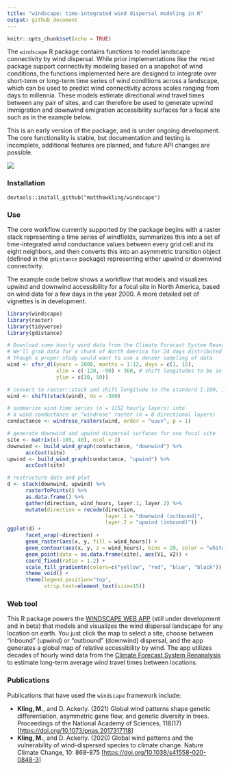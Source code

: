 ```yaml
---
title: "windscape: time-integrated wind dispersal modeling in R"
output: github_document
---
```


```r
knitr::opts_chunk$set(echo = TRUE)
```

The `windscape` R package contains functions to model landscape connectivity by wind dispersal. While prior implementations like the `rWind` package support connectivity modeling based on a snapshot of wind conditions, the functions implemented here are designed to integrate over short-term or long-term time series of wind conditions across a landscape, which can be used to predict wind connectivity across scales ranging from days to millennia. These models estimate directional wind travel times between any pair of sites, and can therefore be used to generate upwind immigration and downwind emigration accessibility surfaces for a focal site such as in the example below.

This is an early version of the package, and is under ongoing development. The core functionality is stable, but documentation and testing is incomplete, additional features are planned, and future API changes are possible.


![](https://matthewkling.github.io/img/images/windscape_hawaii.png)

### Installation

`devtools::install_github("matthewkling/windscape")`

### Use

The core workflow currently supported by the package begins with a raster stack representing a time series of windfields, summarizes this into a set of time-integrated wind conductance values between every grid cell and its eight neighbors, and then converts this into an asymmetric transition object (defined in the `gdistance` package) representing either upwind or downwind connectivity. 

The example code below shows a workflow that models and visualizes upwind and downwind accessibility for a focal site in North America, based on wind data for a few days in the year 2000. A more detailed set of vignettes is in development.

```r
library(windscape)
library(raster)
library(tidyverse)
library(gdistance)

# Download some hourly wind data from the Climate Forecast System Reanalysis.
# We'll grab data for a chunk of North America for 24 days distributed across a single year,
# though a proper study would want to use a denser sampling of data
wind <- cfsr_dl(years = 2000, months = 1:12, days = c(1, 15),
                xlim = c(-120, -90) + 360, # shift longitudes to be in [0, 360] range for CFSR
                ylim = c(30, 50))

# convert to raster::stack and shift longitude to the standard [-180, 180] range
wind <- shift(stack(wind), dx = -360)

# summarize wind time series (n = 1152 hourly layers) into 
# a wind conductance or "windrose" raster (n = 8 directional layers)
conductance <- windrose_rasters(wind, order = "uuvv", p = 1)

# generate downwind and upwind dispersal surfaces for one focal site 
site <- matrix(c(-105, 40), ncol = 2)
downwind <- build_wind_graph(conductance, "downwind") %>%
      accCost(site)
upwind <- build_wind_graph(conductance, "upwind") %>%
      accCost(site)

# restructure data and plot
d <- stack(downwind, upwind) %>%
      rasterToPoints() %>%
      as.data.frame() %>%
      gather(direction, wind_hours, layer.1, layer.2) %>%
      mutate(direction = recode(direction, 
                                layer.1 = "downwind (outbound)", 
                                layer.2 = "upwind (inbound)"))
ggplot(d) +
      facet_wrap(~direction) +
      geom_raster(aes(x, y, fill = wind_hours)) +
      geom_contour(aes(x, y, z = wind_hours), bins = 20, color = "white", linewidth = .25) +
      geom_point(data = as.data.frame(site), aes(V1, V2)) +
      coord_fixed(ratio = 1.2) +
      scale_fill_gradientn(colors=c("yellow", "red", "blue", "black")) +
      theme_void() +
      theme(legend.position="top",
            strip.text=element_text(size=15))
```

### Web tool

This R package powers the [WINDSCAPE WEB APP](http://matthewkling.net/shiny/windscape/) (still under development and in beta) that models and visualizes the wind dispersal landscape for any location on earth. You just click the map to select a site, choose between "inbound" (upwind) or "outbound" (downwind) dispersal, and the app generates a global map of relative accessibility by wind. The app utilizes decades of hourly wind data from the [Climate Forecast System Renanalysis](https://cfs.ncep.noaa.gov/cfsr/) to estimate long-term average wind travel times between locations.

### Publications

Publications that have used the `windscape` framework include:

-   **Kling, M.**, and D. Ackerly. (2021) Global wind patterns shape genetic differentiation, asymmetric gene flow, and genetic diversity in trees. Proceedings of the National Academy of Sciences, 118(17) [<https://doi.org/10.1073/pnas.2017317118>]
-   **Kling, M.**, and D. Ackerly. (2020) Global wind patterns and the vulnerability of wind-dispersed species to climate change. Nature Climate Change, 10: 868-875 [<https://doi.org/10.1038/s41558-020-0848-3>]
